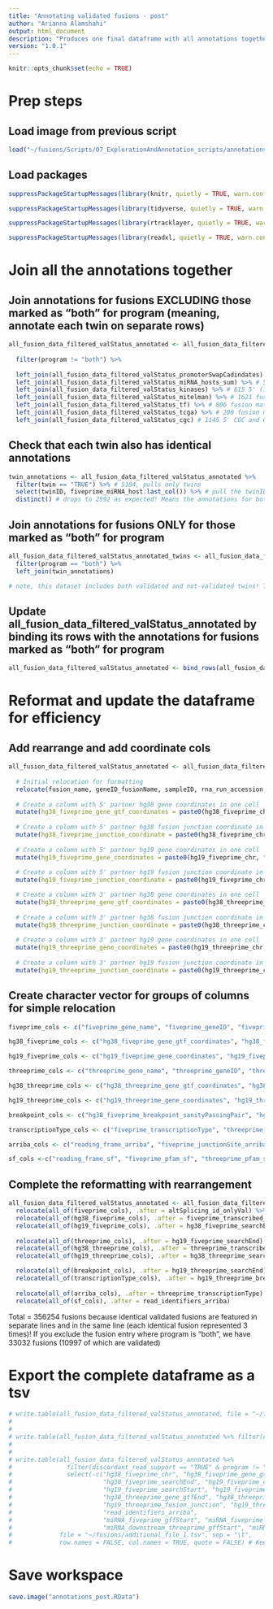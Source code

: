 ```yaml
---
title: "Annotating validated fusions - post"
author: "Arianna Alamshahi"
output: html_document
description: "Produces one final dataframe with all annotations together"
version: "1.0.1"
---
```

```r
knitr::opts_chunk$set(echo = TRUE)
```

# Prep steps

## Load image from previous script

```r
load("~/fusions/Scripts/07_ExplorationAndAnnotation_scripts/annotations_promoterSwap.RData")
```

## Load packages
```r
suppressPackageStartupMessages(library(knitr, quietly = TRUE, warn.conflicts = FALSE)) # v1.50

suppressPackageStartupMessages(library(tidyverse, quietly = TRUE, warn.conflicts = FALSE)) # v2.0.0

suppressPackageStartupMessages(library(rtracklayer, quietly = TRUE, warn.conflicts = FALSE)) # v1.62.0

suppressPackageStartupMessages(library(readxl, quietly = TRUE, warn.conflicts = FALSE)) # v1.4.5
```

# Join all the annotations together

## Join annotations for fusions EXCLUDING those marked as "both" for program (meaning, annotate each twin on separate rows)
```r
all_fusion_data_filtered_valStatus_annotated <- all_fusion_data_filtered_valStatus %>%
  
  filter(program != "both") %>%
  
  left_join(all_fusion_data_filtered_valStatus_promoterSwapCadindates) %>% # 1475 promoter swap candidates
  left_join(all_fusion_data_filtered_valStatus_miRNA_hosts_sum) %>% # 558 5' hosts, 426 3' hosts
  left_join(all_fusion_data_filtered_valStatus_kinases) %>% # 615 5' (151 in-frame), 416 3' (119 in-frame)
  left_join(all_fusion_data_filtered_valStatus_mitelman) %>% # 1621 fusion matches (569 exact tissue matches, 16 inexact matches, 981 without a matching tissue, 55 with unknown tissue)
  left_join(all_fusion_data_filtered_valStatus_tf) %>% # 806 fusion matches (184 exact tissue matches, 12 inexact matches, 610 without a matching tissue)
  left_join(all_fusion_data_filtered_valStatus_tcga) %>% # 200 fusion matches (14 exact tissue matches, 0 inexact matches, 186 without a matching tissue)
  left_join(all_fusion_data_filtered_valStatus_cgc) # 1145 5' CGC and 620 3' CGC
```

## Check that each twin also has identical annotations
```r
twin_annotations <- all_fusion_data_filtered_valStatus_annotated %>%
  filter(twin == "TRUE") %>% # 5184, pulls only twins
  select(twinID, fiveprime_miRNA_host:last_col()) %>% # pull the twinID column and all the annotation cols
  distinct() # drops to 2592 as expected! Means the annotations for both rows for each twinID were identical!
```

## Join annotations for fusions ONLY for those marked as "both" for program
```r
all_fusion_data_filtered_valStatus_annotated_twins <- all_fusion_data_filtered_valStatus %>%
  filter(program == "both") %>%
  left_join(twin_annotations)

# note, this dataset includes both validated and not-validated twins! The not-validated ones will have no annotations as expected
```

## Update all_fusion_data_filtered_valStatus_annotated by binding its rows with the annotations for fusions marked as "both" for program
```r
all_fusion_data_filtered_valStatus_annotated <- bind_rows(all_fusion_data_filtered_valStatus_annotated,all_fusion_data_filtered_valStatus_annotated_twins)
```

# Reformat and update the dataframe for efficiency

## Add rearrange and add coordinate cols
```r
all_fusion_data_filtered_valStatus_annotated <- all_fusion_data_filtered_valStatus_annotated %>%
  
  # Initial relocation for formatting
  relocate(fusion_name, geneID_fusionName, sampleID, rna_run_accession, wgs_run_accession, tissueType, disease, disease_stage, program, discordant_read_support, breakpoint_support, twin, twinID, multi_alt_fusion_allPred, altSplicing_id_allPred, multi_alt_fusion_valOnly, altSplicing_id_onlyVal, .after = fusion_id) %>%
  
  # Create a column with 5' partner hg38 gene coordinates in one cell
  mutate(hg38_fiveprime_gene_gtf_coordinates = paste0(hg38_fiveprime_chr, ":", hg38_fiveprime_gene_gtfStart, "-", hg38_fiveprime_gene_gtfEnd, ":", fiveprime_gene_strand)) %>% # chr:gene_start
  
  # Create a column with 5' partner hg38 fusion junction coordinate in one cell
  mutate(hg38_fiveprime_junction_coordinate = paste0(hg38_fiveprime_chr, ":", hg38_fiveprime_fusion_junction, ":", fiveprime_transcribed_strand)) %>%
  
  # Create a column with 5' partner hg19 gene coordinates in one cell
  mutate(hg19_fiveprime_gene_coordinates = paste0(hg19_fiveprime_chr, ":", hg19_fiveprime_geneStart, "-", hg19_fiveprime_geneEnd, ":", fiveprime_gene_strand)) %>% # chr:gene_start
  
  # Create a column with 5' partner hg19 fusion junction coordinate in one cell
  mutate(hg19_fiveprime_junction_coordinate = paste0(hg19_fiveprime_chr, ":", hg19_fiveprime_fusion_junction, ":", fiveprime_transcribed_strand)) %>% # don't include chr here! Will be the same chr as the 5' gene

  # Create a column with 3' partner hg38 gene coordinates in one cell
  mutate(hg38_threeprime_gene_gtf_coordinates = paste0(hg38_threeprime_chr, ":", hg38_threeprime_gene_gtfStart, "-", hg38_threeprime_gene_gtfEnd, ":", threeprime_gene_strand)) %>% # chr:gene_start
  
  # Create a column with 3' partner hg38 fusion junction coordinate in one cell
  mutate(hg38_threeprime_junction_coordinate = paste0(hg38_threeprime_chr, ":", hg38_threeprime_fusion_junction, ":", threeprime_transcribed_strand)) %>%
  
  # Create a column with 3' partner hg19 gene coordinates in one cell
  mutate(hg19_threeprime_gene_coordinates = paste0(hg19_threeprime_chr, ":", hg19_threeprime_geneStart, "-", hg19_threeprime_geneEnd, ":", threeprime_gene_strand)) %>% # chr:gene_start
  
  # Create a column with 3' partner hg19 fusion junction coordinate in one cell
  mutate(hg19_threeprime_junction_coordinate = paste0(hg19_threeprime_chr, ":", hg19_threeprime_fusion_junction, ":", threeprime_transcribed_strand))
```

## Create character vector for groups of columns for simple relocation

```r
fiveprime_cols <- c("fiveprime_gene_name", "fiveprime_geneID", "fiveprime_gene_type", "fiveprime_gene_strand", "fiveprime_transcribed_strand")

hg38_fiveprime_cols <- c("hg38_fiveprime_gene_gtf_coordinates", "hg38_fiveprime_junction_coordinate", "hg38_fiveprime_chr", "hg38_fiveprime_gene_gtfStart", "hg38_fiveprime_fusion_junction", "hg38_fiveprime_gene_gtfEnd", "hg38_fiveprime_searchStart", "hg38_fiveprime_searchEnd")

hg19_fiveprime_cols <- c("hg19_fiveprime_gene_coordinates", "hg19_fiveprime_junction_coordinate", "hg19_fiveprime_chr", "hg19_fiveprime_geneStart", "hg19_fiveprime_fusion_junction", "hg19_fiveprime_geneEnd", "hg19_fiveprime_searchStart", "hg19_fiveprime_searchEnd")

threeprime_cols <- c("threeprime_gene_name", "threeprime_geneID", "threeprime_gene_type", "threeprime_gene_strand", "threeprime_transcribed_strand")

hg38_threeprime_cols <- c("hg38_threeprime_gene_gtf_coordinates", "hg38_threeprime_junction_coordinate", "hg38_threeprime_chr", "hg38_threeprime_gene_gtfStart", "hg38_threeprime_fusion_junction", "hg38_threeprime_gene_gtfEnd", "hg38_threeprime_searchStart", "hg38_threeprime_searchEnd")

hg19_threeprime_cols <- c("hg19_threeprime_gene_coordinates", "hg19_threeprime_junction_coordinate", "hg19_threeprime_chr", "hg19_threeprime_geneStart", "hg19_threeprime_fusion_junction", "hg19_threeprime_geneEnd", "hg19_threeprime_searchStart", "hg19_threeprime_searchEnd")

breakpoint_cols <- c("hg38_fiveprime_breakpoint_sanityPassingPair", "hg38_threeprime_breakpoint_sanityPassingPair", "hg38_fiveprime_breakpoint_sanityFailingPair", "hg38_threeprime_breakpoint_sanityFailingPair", "hg19_fiveprime_breakpoint_sanityPassingPair", "hg19_threeprime_breakpoint_sanityPassingPair", "hg19_fiveprime_breakpoint_sanityFailingPair", "hg19_threeprime_breakpoint_sanityFailingPair")

transcriptionType_cols <- c("fiveprime_transcriptionType", "threeprime_transcriptionType")

arriba_cols <- c("reading_frame_arriba", "fiveprime_junctionSite_arriba", "threeprime_junctionSite_arriba", "fusionType_arriba", "confidence_arriba", "tags_arriba", "retained_protein_domains_PfamArriba_arriba", "retained_protein_domains_PfamUCSC_arriba", "fiveprime_split_reads_arriba", "threeprime_split_reads_arriba", "discordant_mates_arriba", "fiveprime_coverage_arriba", "threeprime_coverage_arriba", "fiveprime_transcript_id_arriba", "threeprime_transcript_id_arriba", "fiveprime_direction_arriba", "threeprime_direction_arriba", "filters_arriba", "fusion_transcript_arriba", "peptide_sequence_arriba", "read_identifiers_arriba")

sf_cols <-c("reading_frame_sf", "fiveprime_pfam_sf", "threeprime_pfam_sf", "annots_sf", "junctionReadCount_sf", "spanningFragCount_sf", "est_J_sf", "est_S_sf", "spliceType_sf", "largeAnchorSupport_sf", "ffpm_sf", "fiveprime_BreakDinuc_sf", "fiveprime_BreakEntropy_sf", "threeprime_BreakDinuc_sf", "threeprime_BreakEntropy_sf", "fiveprime_cds_ID_sf", "fiveprime_cds_range_sf", "threeprime_cds_ID_sf", "threeprime_cds_range_sf", "fusion_model_sf", "fusion_cds_sf", "fusion_transl_sf")
```

## Complete the reformatting with rearrangement
```r
all_fusion_data_filtered_valStatus_annotated <- all_fusion_data_filtered_valStatus_annotated %>%
  relocate(all_of(fiveprime_cols), .after = altSplicing_id_onlyVal) %>%
  relocate(all_of(hg38_fiveprime_cols), .after = fiveprime_transcribed_strand) %>%
  relocate(all_of(hg19_fiveprime_cols), .after = hg38_fiveprime_searchEnd) %>%
  
  relocate(all_of(threeprime_cols), .after = hg19_fiveprime_searchEnd) %>%
  relocate(all_of(hg38_threeprime_cols), .after = threeprime_transcribed_strand) %>%
  relocate(all_of(hg19_threeprime_cols), .after = hg38_threeprime_searchEnd) %>%

  relocate(all_of(breakpoint_cols), .after = hg19_threeprime_searchEnd) %>%
  relocate(all_of(transcriptionType_cols), .after = hg19_threeprime_breakpoint_sanityFailingPair) %>%
  
  relocate(all_of(arriba_cols), .after = threeprime_transcriptionType) %>%
  relocate(all_of(sf_cols), .after = read_identifiers_arriba)
```

Total = 356254 fusions because identical validated fusions are featured in separate lines and in the same line (each identical fusion represented 3 times)! If you exclude the fusion entry where program is "both", we have 33032 fusions (10997 of which are validated)

# Export the complete dataframe as a tsv
```r
# write.table(all_fusion_data_filtered_valStatus_annotated, file = "~/fusions/allFusions_valAnnotated.tsv", sep = "\t", row.names = FALSE, col.names = TRUE, quote = FALSE) # Keep headers, don't add row numbers, don't put cells in quotes
# 
# 
# write.table(all_fusion_data_filtered_valStatus_annotated %>% filter(discordant_read_support == "TRUE"), file = "~/fusions/fusions_valAnnotated.tsv", sep = "\t", row.names = FALSE, col.names = TRUE, quote = FALSE) # Keep headers, don't add row numbers, don't put cells in quotes
# 
# 
# write.table(all_fusion_data_filtered_valStatus_annotated %>%
#               filter(discordant_read_support == "TRUE" & program != "both") %>%
#               select(-c("hg38_fiveprime_chr", "hg38_fiveprime_gene_gtfStart", "hg38_fiveprime_fusion_junction", "hg38_fiveprime_gene_gtfEnd", "hg38_fiveprime_searchStart",
#                         "hg38_fiveprime_searchEnd", "hg19_fiveprime_chr", "hg19_fiveprime_geneStart", "hg19_fiveprime_fusion_junction", "hg19_fiveprime_geneEnd",
#                         "hg19_fiveprime_searchStart", "hg19_fiveprime_searchEnd", "hg38_threeprime_chr", "hg38_threeprime_gene_gtfStart", "hg38_threeprime_fusion_junction",
#                         "hg38_threeprime_gene_gtfEnd", "hg38_threeprime_searchStart", "hg38_threeprime_searchEnd", "hg19_threeprime_chr", "hg19_threeprime_geneStart",
#                         "hg19_threeprime_fusion_junction", "hg19_threeprime_geneEnd", "hg19_threeprime_searchStart", "hg19_threeprime_searchEnd",
#                         "read_identifiers_arriba",
#                         "miRNA_fiveprime_gffStart", "miRNA_fiveprime_gffEnd", "miRNA_threeprime_gffStart", "miRNA_threeprime_gffEnd",
#                         "miRNA_downstream_threeprime_gffStart", "miRNA_downstream_threeprime_gffEnd")),  # saving space for file limit!
#             file = "~/fusions/additional_file_1.tsv", sep = "\t",
#             row.names = FALSE, col.names = TRUE, quote = FALSE) # Keep headers, don't add row numbers, don't put cells in quotes
```

# Save workspace

```r
save.image("annotations_post.RData")
```
